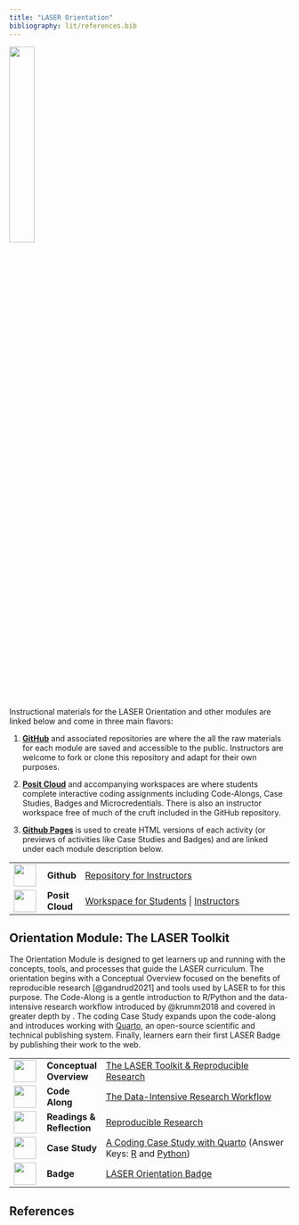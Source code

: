 ```yaml
---
title: "LASER Orientation"
bibliography: lit/references.bib
---
```


![](images/laser-hex.png){width="30%"}

Instructional materials for the LASER Orientation and other modules are linked below and come in three main flavors:

1.  [**GitHub**](https://github.com/laser-institute) and associated repositories are where the all the raw materials for each module are saved and accessible to the public. Instructors are welcome to fork or clone this repository and adapt for their own purposes.

2.  [**Posit Cloud**](https://posit.cloud) and accompanying workspaces are where students complete interactive coding assignments including Code-Alongs, Case Studies, Badges and Microcredentials. There is also an instructor workspace free of much of the cruft included in the GitHub repository.

3.  [**Github Pages**](https://pages.github.com) is used to create HTML versions of each activity (or previews of activities like Case Studies and Badges) and are linked under each module description below.

+------------------------------------+-----------------+-------------------------------------------------------------------------------------------------------------------------------------------------------------------------------------------------------------------------------------+
| ![](images/github.png){width="40"} | **Github\       | [Repository for Instructors](https://github.com/laser-institute/network-analysis)                                                                                                                                                   |
|                                    | **              |                                                                                                                                                                                                                                     |
+------------------------------------+-----------------+-------------------------------------------------------------------------------------------------------------------------------------------------------------------------------------------------------------------------------------+
| ![](images/posit.png){width="40"}  | **Posit Cloud** | [Workspace for Students](https://posit.cloud/spaces/493094/join?access_code=qjsumVzA0HZYgrxOSizVbVPmDs7iHYS32yUQaqDe) \| [Instructors](https://posit.cloud/spaces/491234/join?access_code=ika-H6TmM2WU2bN9zwkU7VU1jhAioJHh9wNRudUg) |
+------------------------------------+-----------------+-------------------------------------------------------------------------------------------------------------------------------------------------------------------------------------------------------------------------------------+

## Orientation Module: The LASER Toolkit

The Orientation Module is designed to get learners up and running with the concepts, tools, and processes that guide the LASER curriculum. The orientation begins with a Conceptual Overview focused on the benefits of reproducible research [@gandrud2021] and tools used by LASER to for this purpose. The Code-Along is a gentle introduction to R/Python and the data-intensive research workflow introduced by @krumm2018 and covered in greater depth by . The coding Case Study expands upon the code-along and introduces working with [Quarto](https://quarto.org), an open-source scientific and technical publishing system. Finally, learners earn their first LASER Badge by publishing their work to the web.

+-------------------------------------------------+----------------+---------------------------------------------------------------------------------------------------------------------------------------------------------------------------------------------------------------------------------------------------------------------------------------------------------------------------------------------------+
| ![](images/conceptual-overview.png){width="40"} | **Conceptual\  | [The LASER Toolkit & Reproducible Research](https://laser-institute.github.io/laser-orientation/orientation-conceptual-overview.html)                                                                                                                                                                                                             |
|                                                 | Overview**     |                                                                                                                                                                                                                                                                                                                                                   |
+-------------------------------------------------+----------------+---------------------------------------------------------------------------------------------------------------------------------------------------------------------------------------------------------------------------------------------------------------------------------------------------------------------------------------------------+
| ![](images/code-along.png){width="40"}          | **Code Along** | [The Data-Intensive Research Workflow](https://laser-institute.github.io/laser-orientation/orientation-code-along.html)                                                                                                                                                                                                                           |
+-------------------------------------------------+----------------+---------------------------------------------------------------------------------------------------------------------------------------------------------------------------------------------------------------------------------------------------------------------------------------------------------------------------------------------------+
| ![](images/reading.png){width="40"}             | **Readings &\  | [Reproducible Research](https://laser-institute.github.io/laser-orientation/orientation-readings.html)                                                                                                                                                                                                                                            |
|                                                 | Reflection**   |                                                                                                                                                                                                                                                                                                                                                   |
+-------------------------------------------------+----------------+---------------------------------------------------------------------------------------------------------------------------------------------------------------------------------------------------------------------------------------------------------------------------------------------------------------------------------------------------+
| ![](images/case-study.png){width="40"}          | **Case Study** | [A Coding Case Study with Quarto](https://posit.cloud/spaces/493094/join?access_code=qjsumVzA0HZYgrxOSizVbVPmDs7iHYS32yUQaqDe) (Answer Keys: [R](https://laser-institute.github.io/laser-orientation/orientation-case-study-key-R.html) and [Python](https://laser-institute.github.io/laser-orientation/orientation-case-study-key-python.html)) |
+-------------------------------------------------+----------------+---------------------------------------------------------------------------------------------------------------------------------------------------------------------------------------------------------------------------------------------------------------------------------------------------------------------------------------------------+
| ![](images/laser-hex.png){width="40"}           | **Badge**      | [LASER Orientation Badge](https://laser-institute.github.io/laser-orientation/orientation-case-study-key-R.html#your-first-laser-badge)                                                                                                                                                                                                           |
+-------------------------------------------------+----------------+---------------------------------------------------------------------------------------------------------------------------------------------------------------------------------------------------------------------------------------------------------------------------------------------------------------------------------------------------+

## References
